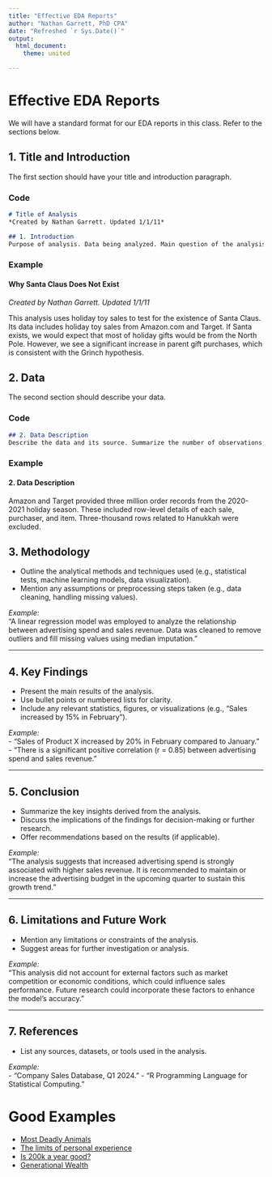 ```yaml
--- 
title: "Effective EDA Reports"
author: "Nathan Garrett, PhD CPA"
date: "Refreshed `r Sys.Date()`"
output: 
  html_document:
    theme: united

---
```


# Effective EDA Reports

We will have a standard format for our EDA reports in this class. Refer to the sections below.


## 1. Title and Introduction {.tabset}

The first section should have your title and introduction paragraph.

### Code

```markdown
# Title of Analysis
*Created by Nathan Garrett. Updated 1/1/11*

## 1. Introduction
Purpose of analysis. Data being analyzed. Main question of the analysis. Major finding.

```
### Example

#### Why Santa Claus Does Not Exist
*Created by Nathan Garrett. Updated 1/1/11*

This analysis uses holiday toy sales to test for the existence of Santa Claus. Its data includes holiday toy sales from Amazon.com and Target. If Santa exists, we would expect that most of holiday gifts would be from the North Pole.  However, we see a significant increase in parent gift purchases, which is consistent with the Grinch hypothesis.


## 2. Data {.tabset}

The second section should describe your data.

### Code
```markdown
## 2. Data Description
Describe the data and its source. Summarize the number of observations, time period covered, and key variables. 
```

### Example

#### 2. Data Description

Amazon and Target provided three million order records from the 2020-2021 holiday season. These included row-level details of each sale, purchaser, and item. Three-thousand rows related to Hanukkah were excluded.



## 3. Methodology
- Outline the analytical methods and techniques used (e.g., statistical tests, machine learning models, data visualization).
- Mention any assumptions or preprocessing steps taken (e.g., data cleaning, handling missing values).

*Example:*  
"A linear regression model was employed to analyze the relationship between advertising spend and sales revenue. Data was cleaned to remove outliers and fill missing values using median imputation."

---

## 4. Key Findings
- Present the main results of the analysis.
- Use bullet points or numbered lists for clarity.
- Include any relevant statistics, figures, or visualizations (e.g., “Sales increased by 15% in February”).

*Example:*  
- "Sales of Product X increased by 20% in February compared to January."
- "There is a significant positive correlation (r = 0.85) between advertising spend and sales revenue."

---

## 5. Conclusion
- Summarize the key insights derived from the analysis.
- Discuss the implications of the findings for decision-making or further research.
- Offer recommendations based on the results (if applicable).

*Example:*  
"The analysis suggests that increased advertising spend is strongly associated with higher sales revenue. It is recommended to maintain or increase the advertising budget in the upcoming quarter to sustain this growth trend."

---

## 6. Limitations and Future Work
- Mention any limitations or constraints of the analysis.
- Suggest areas for further investigation or analysis.

*Example:*  
"This analysis did not account for external factors such as market competition or economic conditions, which could influence sales performance. Future research could incorporate these factors to enhance the model’s accuracy."

---

## 7. References
- List any sources, datasets, or tools used in the analysis.

*Example:*  
- "Company Sales Database, Q1 2024."
- "R Programming Language for Statistical Computing."



# Good Examples

* [Most Deadly Animals](https://www.gatesnotes.com/Most-Deadly-Animal-Mosquito-Week-2016)
* [The limits of personal experience](https://ourworldindata.org/limits-personal-experience)
* [Is 200k a year good?](https://ofdollarsanddata.com/is-200k-a-year-good/)
* [Generational Wealth](https://ofdollarsanddata.com/generational-wealth/)




